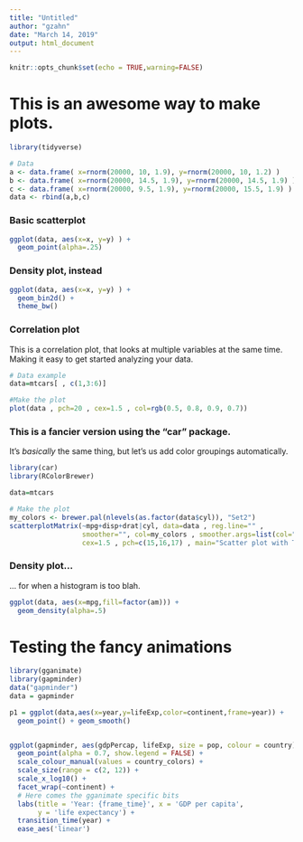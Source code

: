 ```yaml
---
title: "Untitled"
author: "gzahn"
date: "March 14, 2019"
output: html_document
---
```


```r
knitr::opts_chunk$set(echo = TRUE,warning=FALSE)
```

# This is an awesome way to make plots.

```r
library(tidyverse)

# Data
a <- data.frame( x=rnorm(20000, 10, 1.9), y=rnorm(20000, 10, 1.2) )
b <- data.frame( x=rnorm(20000, 14.5, 1.9), y=rnorm(20000, 14.5, 1.9) )
c <- data.frame( x=rnorm(20000, 9.5, 1.9), y=rnorm(20000, 15.5, 1.9) )
data <- rbind(a,b,c)
```

### Basic scatterplot
```r
ggplot(data, aes(x=x, y=y) ) +
  geom_point(alpha=.25)
```

### Density plot, instead
```r
ggplot(data, aes(x=x, y=y) ) +
  geom_bin2d() +
  theme_bw()
```

### Correlation plot
This is a correlation plot, that looks at multiple variables at the same time. Making it easy to get started analyzing your data.

```r
# Data example
data=mtcars[ , c(1,3:6)]

#Make the plot
plot(data , pch=20 , cex=1.5 , col=rgb(0.5, 0.8, 0.9, 0.7))
```

### This is a fancier version using the "car" package.
It's *basically* the same thing, but let's us add color groupings automatically.

```r
library(car)
library(RColorBrewer)

data=mtcars

# Make the plot
my_colors <- brewer.pal(nlevels(as.factor(data$cyl)), "Set2")
scatterplotMatrix(~mpg+disp+drat|cyl, data=data , reg.line="" , 
                  smoother="", col=my_colors , smoother.args=list(col="grey"), 
                  cex=1.5 , pch=c(15,16,17) , main="Scatter plot with Three Cylinder Options")
```




### Density plot...
... for when a histogram is too blah.

```r
ggplot(data, aes(x=mpg,fill=factor(am))) +
  geom_density(alpha=.5)
```


# Testing the fancy animations

```r
library(gganimate)
library(gapminder)
data("gapminder")
data = gapminder

p1 = ggplot(data,aes(x=year,y=lifeExp,color=continent,frame=year)) +
  geom_point() + geom_smooth()


ggplot(gapminder, aes(gdpPercap, lifeExp, size = pop, colour = country)) +
  geom_point(alpha = 0.7, show.legend = FALSE) +
  scale_colour_manual(values = country_colors) +
  scale_size(range = c(2, 12)) +
  scale_x_log10() +
  facet_wrap(~continent) +
  # Here comes the gganimate specific bits
  labs(title = 'Year: {frame_time}', x = 'GDP per capita', 
       y = 'life expectancy') +
  transition_time(year) +
  ease_aes('linear')
```





